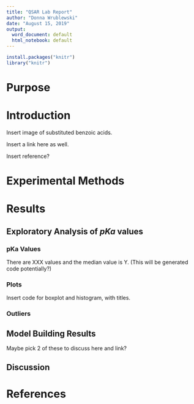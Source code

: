 ```yaml
---
title: "QSAR Lab Report"
author: "Donna Wrublewski"
date: "August 15, 2019"
output:
  word_document: default
  html_notebook: default
---
```


```r
install.packages("knitr")
library("knitr")
```

# Purpose

# Introduction

Insert image of substituted benzoic acids.

Insert a link here as well. 

Insert reference?

# Experimental Methods

# Results

## Exploratory Analysis of _pKa_ values

### pKa Values

There are XXX values and the median value is Y.
(This will be generated code potentially?)

### Plots

Insert code for boxplot and histogram, with titles.

### Outliers

## Model Building Results

Maybe pick 2 of these to discuss here and link?

## Discussion

# References
